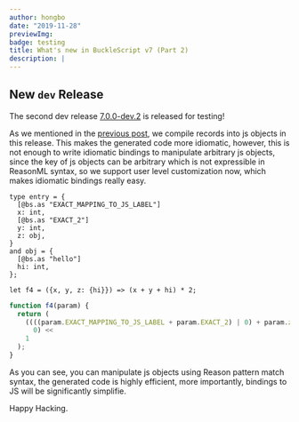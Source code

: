 ```yaml
---
author: hongbo
date: "2019-11-28"
previewImg:
badge: testing
title: What's new in BuckleScript v7 (Part 2)
description: |
---
```


## New `dev` Release

The second dev release
[7.0.0-dev.2](https://github.com/BuckleScript/bucklescript/pull/3995) is
released for testing!

As we mentioned in the [previous
post](https://bucklescript.github.io/blog/2019/11/18/whats-new-in-7), we
compile records into js objects in this release. This makes the generated code
more idiomatic, however, this is not enough to write idiomatic bindings to
manipulate arbitrary js objects, since the key of js objects can be arbitrary
which is not expressible in ReasonML syntax, so we support user level
customization now, which makes idiomatic bindings really easy.

```reason
type entry = {
  [@bs.as "EXACT_MAPPING_TO_JS_LABEL"]
  x: int,
  [@bs.as "EXACT_2"]
  y: int,
  z: obj,
}
and obj = {
  [@bs.as "hello"]
  hi: int,
};

let f4 = ({x, y, z: {hi}}) => (x + y + hi) * 2;
```

```js
function f4(param) {
  return (
    ((((param.EXACT_MAPPING_TO_JS_LABEL + param.EXACT_2) | 0) + param.z.hello) |
      0) <<
    1
  );
}
```

As you can see, you can manipulate js objects using Reason pattern match syntax, the generated
code is highly efficient, more importantly, bindings to JS will be significantly simplifie.

Happy Hacking.

